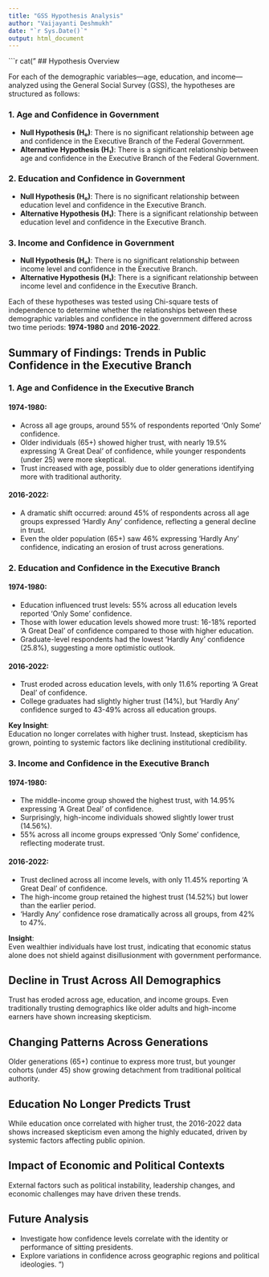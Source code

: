 ```yaml
---
title: "GSS Hypothesis Analysis"
author: "Vaijayanti Deshmukh"
date: "`r Sys.Date()`"
output: html_document
---
```


```r
cat("
## Hypothesis Overview

For each of the demographic variables—age, education, and income—analyzed using the General Social Survey (GSS), the hypotheses are structured as follows:

### 1. Age and Confidence in Government
- **Null Hypothesis (H₀)**: There is no significant relationship between age and confidence in the Executive Branch of the Federal Government.
- **Alternative Hypothesis (H₁)**: There is a significant relationship between age and confidence in the Executive Branch of the Federal Government.

### 2. Education and Confidence in Government
- **Null Hypothesis (H₀)**: There is no significant relationship between education level and confidence in the Executive Branch.
- **Alternative Hypothesis (H₁)**: There is a significant relationship between education level and confidence in the Executive Branch.

### 3. Income and Confidence in Government
- **Null Hypothesis (H₀)**: There is no significant relationship between income level and confidence in the Executive Branch.
- **Alternative Hypothesis (H₁)**: There is a significant relationship between income level and confidence in the Executive Branch.

Each of these hypotheses was tested using Chi-square tests of independence to determine whether the relationships between these demographic variables and confidence in the government differed across two time periods: **1974-1980** and **2016-2022**.

## Summary of Findings: Trends in Public Confidence in the Executive Branch

### 1. Age and Confidence in the Executive Branch
#### 1974-1980:
- Across all age groups, around 55% of respondents reported 'Only Some' confidence.
- Older individuals (65+) showed higher trust, with nearly 19.5% expressing 'A Great Deal' of confidence, while younger respondents (under 25) were more skeptical.
- Trust increased with age, possibly due to older generations identifying more with traditional authority.

#### 2016-2022:
- A dramatic shift occurred: around 45% of respondents across all age groups expressed 'Hardly Any' confidence, reflecting a general decline in trust.
- Even the older population (65+) saw 46% expressing 'Hardly Any' confidence, indicating an erosion of trust across generations.

### 2. Education and Confidence in the Executive Branch
#### 1974-1980:
- Education influenced trust levels: 55% across all education levels reported 'Only Some' confidence.
- Those with lower education levels showed more trust: 16-18% reported 'A Great Deal' of confidence compared to those with higher education.
- Graduate-level respondents had the lowest 'Hardly Any' confidence (25.8%), suggesting a more optimistic outlook.

#### 2016-2022:
- Trust eroded across education levels, with only 11.6% reporting 'A Great Deal' of confidence.
- College graduates had slightly higher trust (14%), but 'Hardly Any' confidence surged to 43-49% across all education groups.

**Key Insight**:  
Education no longer correlates with higher trust. Instead, skepticism has grown, pointing to systemic factors like declining institutional credibility.

### 3. Income and Confidence in the Executive Branch
#### 1974-1980:
- The middle-income group showed the highest trust, with 14.95% expressing 'A Great Deal' of confidence.
- Surprisingly, high-income individuals showed slightly lower trust (14.56%).
- 55% across all income groups expressed 'Only Some' confidence, reflecting moderate trust.

#### 2016-2022:
- Trust declined across all income levels, with only 11.45% reporting 'A Great Deal' of confidence.
- The high-income group retained the highest trust (14.52%) but lower than the earlier period.
- 'Hardly Any' confidence rose dramatically across all groups, from 42% to 47%.

**Insight**:  
Even wealthier individuals have lost trust, indicating that economic status alone does not shield against disillusionment with government performance.

## Decline in Trust Across All Demographics
Trust has eroded across age, education, and income groups. Even traditionally trusting demographics like older adults and high-income earners have shown increasing skepticism.

## Changing Patterns Across Generations
Older generations (65+) continue to express more trust, but younger cohorts (under 45) show growing detachment from traditional political authority.

## Education No Longer Predicts Trust
While education once correlated with higher trust, the 2016-2022 data shows increased skepticism even among the highly educated, driven by systemic factors affecting public opinion.

## Impact of Economic and Political Contexts
External factors such as political instability, leadership changes, and economic challenges may have driven these trends.

## Future Analysis
- Investigate how confidence levels correlate with the identity or performance of sitting presidents.
- Explore variations in confidence across geographic regions and political ideologies.
")
